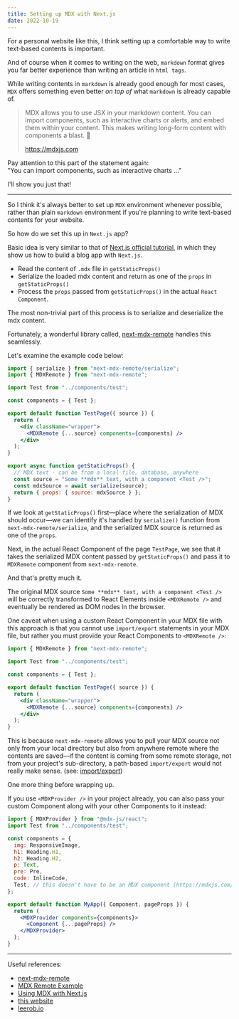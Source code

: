```yaml
---
title: Setting up MDX with Next.js
date: 2022-10-19
---
```


For a personal website like this, I think setting up a comfortable way to write text-based contents is important.

And of course when it comes to writing on the web, `markdown` format gives you far better experience than writing an article in `html tags`.

While writing contents in `markdown` is already good enough for most cases, `MDX` offers something even better _on top of_ what `markdown` is already capable of.

> MDX allows you to use JSX in your markdown content. You can import components, such as interactive charts or alerts, and embed them within your content. This makes writing long-form content with components a blast. 🚀
>
> https://mdxjs.com

Pay attention to this part of the statement again:  
"You can import components, such as interactive charts ..."

I'll show you just that!

<ChartExample />

---

So I think it's always better to set up `MDX` environment whenever possible, rather than plain `markdown` environment if you're planning to write text-based contents for your website.

So how do we set this up in `Next.js` app?

Basic idea is very similar to that of [Next.js official tutorial](https://nextjs.org/learn/basics/create-nextjs-app), in which they show us how to build a blog app with `Next.js`.

- Read the content of `.mdx` file in `getStaticProps()`
- Serialize the loaded mdx content and return as one of the `props` in `getStaticProps()`
- Process the `props` passed from `getStaticProps()` in the actual `React Component`.

The most non-trivial part of this process is to serialize and deserialize the mdx content.

Fortunately, a wonderful library called, [next-mdx-remote](https://github.com/hashicorp/next-mdx-remote) handles this seamlessly.

Let's examine the example code below:

```jsx title="next-mdx-remote#examples"
import { serialize } from "next-mdx-remote/serialize";
import { MDXRemote } from "next-mdx-remote";

import Test from "../components/test";

const components = { Test };

export default function TestPage({ source }) {
  return (
    <div className="wrapper">
      <MDXRemote {...source} components={components} />
    </div>
  );
}

export async function getStaticProps() {
  // MDX text - can be from a local file, database, anywhere
  const source = "Some **mdx** text, with a component <Test />";
  const mdxSource = await serialize(source);
  return { props: { source: mdxSource } };
}
```

If we look at `getStaticProps()` first&mdash;place where the serialization of MDX should occur&mdash;we can identify it's handled by `serialize()` function from `next-mdx-remote/serialize`, and the serialized MDX source is returned as one of the `props`.

Next, in the actual React Component of the page `TestPage`, we see that it takes the serialized MDX content passed by `getStaticProps()` and pass it to `MDXRemote` component from `next-mdx-remote`.

And that's pretty much it.

The original MDX source `Some **mdx** text, with a component <Test />` will be correctly transformed to React Elements inside `<MDXRemote />` and eventually be rendered as DOM nodes in the browser.

One caveat when using a custom React Component in your MDX file with this approach is that you cannot use `import/export` statements in your MDX file, but rather you must provide your React Components to `<MDXRemote />`:

```jsx
import { MDXRemote } from "next-mdx-remote";

import Test from "../components/test";

const components = { Test };

export default function TestPage({ source }) {
  return (
    <div className="wrapper">
      <MDXRemote {...source} components={components} />
    </div>
  );
}
```

This is because `next-mdx-remote` allows you to pull your MDX source not only from your local directory but also from anywhere remote where the contents are saved&mdash;if the content is coming from some remote storage, not from your project's sub-directory, a path-based `import/export` would not really make sense. (see: [import/export](https://github.com/hashicorp/next-mdx-remote#import--export))

One more thing before wrapping up.

If you use `<MDXProvider />` in your project already, you can also pass your custom Component along with your other Components to it instead:

```jsx title="my_next_project/pages/_app.jsx"
import { MDXProvider } from "@mdx-js/react";
import Test from "../components/test";

const components = {
  img: ResponsiveImage,
  h1: Heading.H1,
  h2: Heading.H2,
  p: Text,
  pre: Pre,
  code: InlineCode,
  Test, // this doesn't have to be an MDX component (https://mdxjs.com/table-of-components/#components)
};

export default function MyApp({ Component, pageProps }) {
  return (
    <MDXProvider components={components}>
      <Component {...pageProps} />
    </MDXProvider>
  );
}
```

---

Useful references:

- [next-mdx-remote](https://github.com/hashicorp/next-mdx-remote#import--export)
- [MDX Remote Example](https://github.com/vercel/next.js/tree/canary/examples/with-mdx-remote)
- [Using MDX with Next.js](https://nextjs.org/docs/advanced-features/using-mdx)
- [this website](https://github.com/sookmax/website)
- [leerob.io](https://github.com/leerob/leerob.io)
